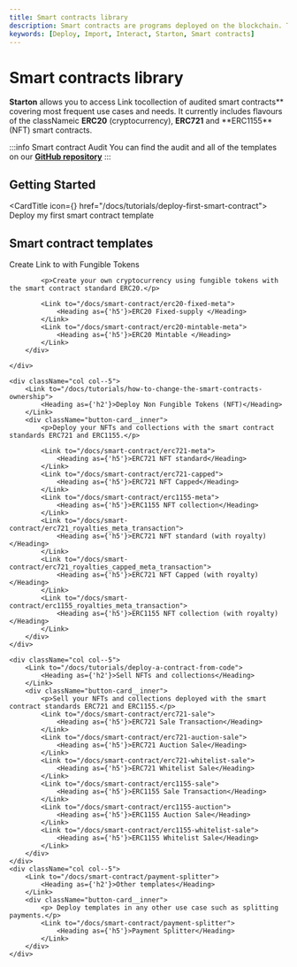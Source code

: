 ```yaml
---
title: Smart contracts library
description: Smart contracts are programs deployed on the blockchain. Their functions are executed with transactions. Learn more about smart contracts with Starton.
keywords: [Deploy, Import, Interact, Starton, Smart contracts]
---
```



# Smart contracts library

**Starton** allows you to access Link tocollection of audited smart contracts** covering most frequent use cases and needs.
It currently includes flavours of the classNameic **ERC20** (cryptocurrency), **ERC721** and **ERC1155\*\* (NFT) smart contracts.

:::info Smart contract Audit
You can find the audit and all of the templates on our **[GitHub repository](https://github.com/starton-io/smart-contract-templates)**
:::

## Getting Started

<CardTitle icon={<Starton fill="primary" />} href="/docs/tutorials/deploy-first-smart-contract">
	Deploy my first smart contract template
</CardTitle>
<br />

## Smart contract templates

<div className="row is-multiline">
    <div className="col col--5">
        <Link to="/docs/smart-contract/erc20-fixed-meta">
            <Heading as={'h2'}>Create Link to with Fungible Tokens</Heading>
        </Link>
        <div className="button-card__inner">

            <p>Create your own cryptocurrency using fungible tokens with the smart contract standard ERC20.</p>

            <Link to="/docs/smart-contract/erc20-fixed-meta">
                <Heading as={'h5'}>ERC20 Fixed-supply </Heading>
            </Link>
            <Link to="/docs/smart-contract/erc20-mintable-meta">
                <Heading as={'h5'}>ERC20 Mintable </Heading>
            </Link>
        </div>

    </div>

    <div className="col col--5">
        <Link to="/docs/tutorials/how-to-change-the-smart-contracts-ownership">
            <Heading as={'h2'}>Deploy Non Fungible Tokens (NFT)</Heading>
        </Link>
        <div className="button-card__inner">
            <p>Deploy your NFTs and collections with the smart contract standards ERC721 and ERC1155.</p>

            <Link to="/docs/smart-contract/erc721-meta">
                <Heading as={'h5'}>ERC721 NFT standard</Heading>
            </Link>
            <Link to="/docs/smart-contract/erc721-capped">
                <Heading as={'h5'}>ERC721 NFT Capped</Heading>
            </Link>
            <Link to="/docs/smart-contract/erc1155-meta">
                <Heading as={'h5'}>ERC1155 NFT collection</Heading>
            </Link>
            <Link to="/docs/smart-contract/erc721_royalties_meta_transaction">
                <Heading as={'h5'}>ERC721 NFT standard (with royalty)</Heading>
            </Link>
            <Link to="/docs/smart-contract/erc721_royalties_capped_meta_transaction">
                <Heading as={'h5'}>ERC721 NFT Capped (with royalty)</Heading>
            </Link>
            <Link to="/docs/smart-contract/erc1155_royalties_meta_transaction">
                <Heading as={'h5'}>ERC1155 NFT collection (with royalty)</Heading>
            </Link>
        </div>
    </div>

    <div className="col col--5">
        <Link to="/docs/tutorials/deploy-a-contract-from-code">
            <Heading as={'h2'}>Sell NFTs and collections</Heading>
        </Link>
        <div className="button-card__inner">
            <p>Sell your NFTs and collections deployed with the smart contract standards ERC721 and ERC1155.</p>
            <Link to="/docs/smart-contract/erc721-sale">
                <Heading as={'h5'}>ERC721 Sale Transaction</Heading>
            </Link>
            <Link to="/docs/smart-contract/erc721-auction-sale">
                <Heading as={'h5'}>ERC721 Auction Sale</Heading>
            </Link>
            <Link to="/docs/smart-contract/erc721-whitelist-sale">
                <Heading as={'h5'}>ERC721 Whitelist Sale</Heading>
            </Link>
            <Link to="/docs/smart-contract/erc1155-sale">
                <Heading as={'h5'}>ERC1155 Sale Transaction</Heading>
            </Link>
            <Link to="/docs/smart-contract/erc1155-auction">
                <Heading as={'h5'}>ERC1155 Auction Sale</Heading>
            </Link>
            <Link to="/docs/smart-contract/erc1155-whitelist-sale">
                <Heading as={'h5'}>ERC1155 Whitelist Sale</Heading>
            </Link>
        </div>
    </div>
    <div className="col col--5">
        <Link to="/docs/smart-contract/payment-splitter">
            <Heading as={'h2'}>Other templates</Heading>
        </Link>
        <div className="button-card__inner">
            <p> Deploy templates in any other use case such as splitting payments.</p>
            <Link to="/docs/smart-contract/payment-splitter">
                <Heading as={'h5'}>Payment Splitter</Heading>
            </Link>
        </div>
    </div>

</div>
